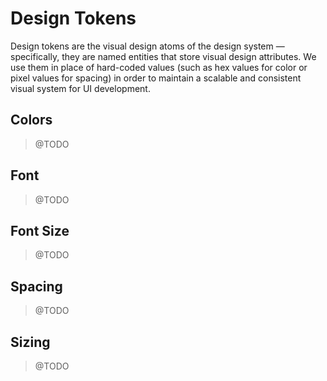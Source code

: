 
<Meta title="Design System/Design Tokens" />

<!-- CSS styles for the page -->
<style>{`
`}</style>

# Design Tokens

Design tokens are the visual design atoms of the design system — specifically, they are named entities that store visual design attributes. We use them in place of hard-coded values (such as hex values for color or pixel values for spacing) in order to maintain a scalable and consistent visual system for UI development.

## Colors

> @TODO

## Font

> @TODO

## Font Size

> @TODO

## Spacing

> @TODO

## Sizing

> @TODO